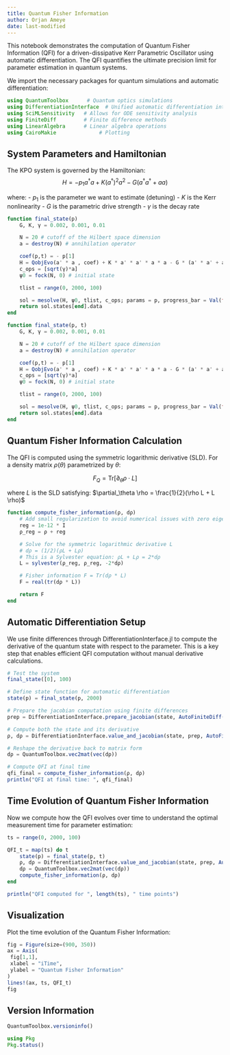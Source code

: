 ```yaml
---
title: Quantum Fisher Information
author: Orjan Ameye
date: last-modified
---
```


This notebook demonstrates the computation of Quantum Fisher Information (QFI) for a driven-dissipative Kerr Parametric Oscillator using automatic differentiation. The QFI quantifies the ultimate precision limit for parameter estimation in quantum systems.

We import the necessary packages for quantum simulations and automatic differentiation:

```julia
using QuantumToolbox      # Quantum optics simulations
using DifferentiationInterface  # Unified automatic differentiation interface
using SciMLSensitivity   # Allows for ODE sensitivity analysis
using FiniteDiff         # Finite difference methods
using LinearAlgebra      # Linear algebra operations
using CairoMakie              # Plotting
```

## System Parameters and Hamiltonian

The KPO system is governed by the Hamiltonian:
$$H = -p_1 a^\dagger a + K (a^\dagger)^2 a^2 - G (a^\dagger a^\dagger + a a)$$

where:
- $p_1$ is the parameter we want to estimate (detuning)
- $K$ is the Kerr nonlinearity
- $G$ is the parametric drive strength
- $\gamma$ is the decay rate

```julia
function final_state(p)
    G, K, γ = 0.002, 0.001, 0.01

    N = 20 # cutoff of the Hilbert space dimension
    a = destroy(N) # annihilation operator

    coef(p,t) = - p[1]
    H = QobjEvo(a' * a , coef) + K * a' * a' * a * a - G * (a' * a' + a * a)
    c_ops = [sqrt(γ)*a]
    ψ0 = fock(N, 0) # initial state

    tlist = range(0, 2000, 100)

    sol = mesolve(H, ψ0, tlist, c_ops; params = p, progress_bar = Val(false), saveat = [tlist[end]])
    return sol.states[end].data
end
```

```julia
function final_state(p, t)
    G, K, γ = 0.002, 0.001, 0.01

    N = 20 # cutoff of the Hilbert space dimension
    a = destroy(N) # annihilation operator

    coef(p,t) = - p[1]
    H = QobjEvo(a' * a , coef) + K * a' * a' * a * a - G * (a' * a' + a * a)
    c_ops = [sqrt(γ)*a]
    ψ0 = fock(N, 0) # initial state

    tlist = range(0, 2000, 100)

    sol = mesolve(H, ψ0, tlist, c_ops; params = p, progress_bar = Val(false), saveat = [t])
    return sol.states[end].data
end
```

## Quantum Fisher Information Calculation

The QFI is computed using the symmetric logarithmic derivative (SLD). For a density matrix $\rho(\theta)$ parametrized by $\theta$:

$$F_Q = \text{Tr}[\partial_\theta \rho \cdot L]$$

where $L$ is the SLD satisfying: $\partial_\theta \rho = \frac{1}{2}(\rho L + L \rho)$

```julia
function compute_fisher_information(ρ, dρ)
    # Add small regularization to avoid numerical issues with zero eigenvalues
    reg = 1e-12 * I
    ρ_reg = ρ + reg

    # Solve for the symmetric logarithmic derivative L
    # dρ = (1/2)(ρL + Lρ)
    # This is a Sylvester equation: ρL + Lρ = 2*dρ
    L = sylvester(ρ_reg, ρ_reg, -2*dρ)

    # Fisher information F = Tr(dρ * L)
    F = real(tr(dρ * L))

    return F
end
```

## Automatic Differentiation Setup

We use finite differences through DifferentiationInterface.jl to compute the derivative of the quantum state with respect to the parameter. This is a key step that enables efficient QFI computation without manual derivative calculations.

```julia
# Test the system
final_state([0], 100)

# Define state function for automatic differentiation
state(p) = final_state(p, 2000)

# Prepare the jacobian computation using finite differences
prep = DifferentiationInterface.prepare_jacobian(state, AutoFiniteDiff(), [0.0])

# Compute both the state and its derivative
ρ, dρ = DifferentiationInterface.value_and_jacobian(state, prep, AutoFiniteDiff(), [0.0])

# Reshape the derivative back to matrix form
dρ = QuantumToolbox.vec2mat(vec(dρ))

# Compute QFI at final time
qfi_final = compute_fisher_information(ρ, dρ)
println("QFI at final time: ", qfi_final)
```

## Time Evolution of Quantum Fisher Information

Now we compute how the QFI evolves over time to understand the optimal measurement time for parameter estimation:

```julia
ts = range(0, 2000, 100)

QFI_t = map(ts) do t
    state(p) = final_state(p, t)
    ρ, dρ = DifferentiationInterface.value_and_jacobian(state, prep, AutoFiniteDiff(), [0.0])
    dρ = QuantumToolbox.vec2mat(vec(dρ))
    compute_fisher_information(ρ, dρ)
end

println("QFI computed for ", length(ts), " time points")
```

## Visualization

Plot the time evolution of the Quantum Fisher Information:

```julia
fig = Figure(size=(900, 350))
ax = Axis(
 fig[1,1],
 xlabel = "iTime",
 ylabel = "Quantum Fisher Information"
)
lines!(ax, ts, QFI_t)
fig
```

## Version Information
```julia
QuantumToolbox.versioninfo()
```

```julia
using Pkg
Pkg.status()
```